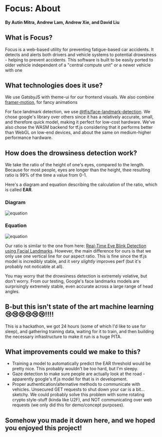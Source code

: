 
# Focus: About
#### By Autin Mitra, Andrew Lam, Andrew Xie, and David Liu

## What is Focus?
Focus is a web-based utility for preventing fatigue-based car accidents. 
It detects and alerts both drivers and vehicle systems to potential drowsiness - helping to prevent accidents.
This software is built to be easily ported to older vehicle independent of a "central compute unit" or a newer vehicle with one

## What technologies does it use?
We use GatsbyJS with theme-ui for our frontend visuals. We also combine [framer-motion](https://www.framer.com/motion/), for fancy animations

For face landmark detection, we use [@tfjs/face-landmark-detection](https://github.com/tensorflow/tfjs-models/tree/master/face-landmarks-detection).
We chose google's library over others since it has a relatively accurate, small, and therefore quick model, making it perfect for low-cost hardware.
We've also chose the WASM backend for tf.js considering that it performs better than WebGL on low-end devices, and about the same on medium-higher performance hardware.

## How does the drowsiness detection work?
We take the ratio of the height of one's eyes, compared to the length.
Because for most people, eyes are longer than the height, thee resulting ratio is 99% of the time a value from 0-1.

Here's a diagram and equation describing the calculation of the ratio, which is called **EAR**.

### Diagram
![equation](../images/eyes.png)

### Equation
![equation](../images/equation.png)

Our ratio is similar to the one from here: [Real-Time Eye Blink Detection using Facial Landmarks](https://www.semanticscholar.org/paper/Real-Time-Eye-Blink-Detection-using-Facial-Soukupov%C3%A1-%C4%8Cech/4fa1ba3531219ca8c39d8749160faf1a877f2ced).
However, the main difference for ours is that we only use one vertical line for our aspect ratio. This is fine since the tf.js model is incredibly stable, and it *very slightly* improves perf (but it's probably not noticable at all).

You may worry that the drowsiness detection is extremely volative, but don't worry. From our testing, Google's face landmarks models are surprisingly extremely stable, even accurate
across a large range of head angles. 


## B-but this isn't state of the art machine learning 😢😢😢😢😢😢!!!!
This is a hackathon, we got 24 hours (some of which I'd like to use for sleep), and gathering training data, waiting for it to train, and then building the necessary infrastructure to make it run is a huge PITA. 


## What improvements could we make to this?
- Training a model to automatically predict the EAR threshold would be pretty nice. This probably wouldn't be too hard, but I'm sleepy.
- Gaze detection to make sure people are actually look at the road - apparently google's tf.js model for that is in development.
- Proper authentication/alternative methods to communicate with vehicles. Unsecured GET requests to shut down your car is a bit... sketchy.
  We could probably solve this problem with some rotating crypto style-stuff (kinda like U2F), and NOT communicating over web requests (we only did this for demo/concept purposes).

## Somehow you made it down here, and we hoped you enjoyed this project!

